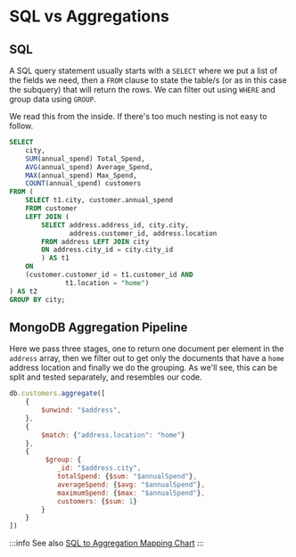 # SQL vs Aggregations

## SQL

A SQL query statement usually starts with a `SELECT` where we put a list of the fields we need, then a `FROM` clause to state the table/s (or as in this case the subquery) that will return the rows. We can filter out using `WHERE` and group data using `GROUP`.

We read this from the inside. If there's too much nesting is not easy to follow.

```SQL
SELECT
    city,
    SUM(annual_spend) Total_Spend,
    AVG(annual_spend) Average_Spend,
    MAX(annual_spend) Max_Spend,
    COUNT(annual_spend) customers
FROM (
    SELECT t1.city, customer.annual_spend
    FROM customer 
    LEFT JOIN (
        SELECT address.address_id, city.city,
               address.customer_id, address.location
        FROM address LEFT JOIN city
        ON address.city_id = city.city_id
        ) AS t1
    ON
    (customer.customer_id = t1.customer_id AND
              t1.location = "home")
) AS t2
GROUP BY city;
```

## MongoDB Aggregation Pipeline

Here we pass three stages, one to return one document per element in the `address` array, then we filter out to get only the documents that have a `home` address location and finally we do the grouping. As we'll see, this can be split and tested separately, and resembles our code. 

```js
db.customers.aggregate([
	{
		$unwind: "$address",
	},
	{
		$match: {"address.location": "home"}
	},
	{
		 $group: {
			_id: "$address.city",
			totalSpend: {$sum: "$annualSpend"},
			averageSpend: {$avg: "$annualSpend"},
			maximumSpend: {$max: "$annualSpend"},
			customers: {$sum: 1}
		}
	}
])
```

:::info
See also [SQL to Aggregation Mapping Chart](https://www.mongodb.com/docs/manual/reference/sql-aggregation-comparison/)
:::